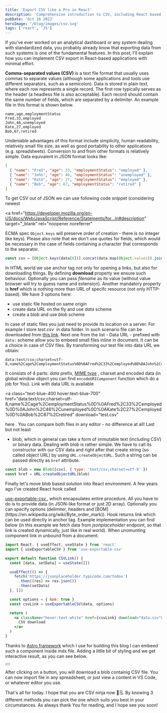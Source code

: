 ```yaml
---
title: 'Export CSV like a Pro in React'
description: 'Comprehensive introduction to CSV, including React based apps'
pubDate: 'Oct 16 2023'
heroImage: '/blog/images/csv.svg'
tags: ['react', 'JS']
---
```


If you've ever worked on an analytical dashboard or any system dealing with standardized data, you probably already know that exporting
data from such systems is one of the fundamental features. In this post, I'll explain how you can implement CSV export in React-based applications with minimal effort.

<strong>Comma-separated values (CSV)</strong> is a text file format that usually
uses commas to separate values (although some applications and tools use different
separators, such as a semicolon). Data is stored in plain text, where each row represents
a single record. The first row typically serves as the header (a headless file is
also acceptable). Each record should contain the same number of fields, which are
separated by a delimiter. An example file in this format is shown below.

```csv
name,age,employmentStatus
Fred,33,employed
John,46,unemployed
Kate,27,employed
Bob,67,retired
```

Undeniable advantages of this format include simplicity, human readability, relatively small file size, as well as good portability to
other applications (e.g. spreadsheets). Conversion to and from other formats is relatively simple. Data equivalent in JSON format looks like:

```json
[
  { "name": "Fred", "age": 33, "employmentStatus": "employed" },
  { "name": "John", "age": 46, "employmentStatus": "unemployed" },
  { "name": "Kate", "age": 27, "employmentStatus": "employed" },
  { "name": "Bob", "age": 67, "employmentStatus": "retired" }
]
```

To get CSV out of JSON we can use following code snippet (considering newest

<a
  href="https://developer.mozilla.org/en-US/docs/Web/JavaScript/Reference/Statements/for...in#description"
  target="_blank"
  rel="noopener noreferrer"
>
  ECMA spec
</a>
`Object.keys` will preserve order of creation - there is no integer like keys). Please
also note that we don't use quotes for fields, which would be necessary in the case
of fields containing a character that corresponds to the separator.

```js
const csv = [Object.keys(data[0])].concat(data.map(Object.values)).join('\r\n')
```

In HTML world we use anchor tag not only for opening a links, but also for downloading things. By defining <strong>download</strong> property
we ensure such behaviour. Optionally you can pass <i>filename</i> as its value (without value browser will try to guess name and extension).
Another mandatory property is <strong>href</strong> which is nothing more than URL of specifc resource (not only HTTP-based). We have 3 options here:

<ul class="list-disc mb-1">
  <li>use static file hosted on same origin</li>
  <li>
    create data URL on the fly and use <i>data</i> scheme
  </li>
  <li>
    create a blob and use <i>blob</i> scheme
  </li>
</ul>

In case of static files you just need to provide its location on a server. For example I store <i>test.csv</i>&nbsp; in data folder. In such
scenario file can be downloaded from <a download="test.csv" class="text-blue-400 hover:text-blue-700" href="/data/test.csv">this link</a>. Next one from the
list - Data URL - prefixed with `data:` scheme allow you to embeed small files inline in document. It can be a choice in case of CSV files. By transforming our test
file into data URL we obtain:

```textplain
data:text/csv;charset=utf-8,name%2Cage%2CemploymentStatus%0D%0AFred%2C33%2Cemployed%0D%0AJohn%2C46%2Cunemployed%0D%0AKate%2C27%2Cemployed%0D%0ABob%2C67%2Cretired
```

It consists of 4 parts: <i>data</i> prefix, <a target="_blank" href="https://developer.mozilla.org/en-US/docs/Web/HTTP/Basics_of_HTTP/MIME_types" target="_blank">MIME type</a>
, charset and encoded data (in global window object you can find `encodeURIComponent` function which do a job for You). Link with data URL is available

<a
  class="text-blue-400 hover:text-blue-700"
  href="data:text/csv;charset=utf-8,name%2Cage%2CemploymentStatus%0D%0AFred%2C33%2Cemployed%0D%0AJohn%2C46%2Cunemployed%0D%0AKate%2C27%2Cemployed%0D%0ABob%2C67%2Cretired"
  download="test.csv"
>
  here
</a>
. You can compare both files in any editor - no difference at all! Last but not least
- blob, which in general can take a form of immutable text (including CSV) or binary
data. Dealing with blob is rather simple. We have to call its constructor with our
CSV data and right after that create string (so called object URL) by using `URL.createObjectURL`.
Such a string can be passed directly as `href` attribute.

```js
const blob = new Blob([csv], { type: 'text/csv;charset=utf-8' })
const href = URL.createObjectURL(blob)
```

Finally let's move blob based solution into React environment. A few years ago I've created React hook called

<a href="https://www.npmjs.com/package/use-exportable-csv" target="_blank">
  use-exportable-csv
</a>
, which encapsulates entire procedure. All you have to do is to provide data (in
JSON-like format or just 2D array). Optionally you can specify options (delimiter,
headers and [BOM](https://en.wikipedia.org/wiki/Byte_order_mark)). Hook returns link
which can be used directly in anchor tag. Example implementation you can find below
(in this example we fetch data from <i>jsonplaceholder</i> endpoint, so that link
is created dynamically, just like in real world). When unomunting component link
in unbound from a document.

```jsx
import React, { useEffect, useState } from 'react'
import { useExportableCSV } from 'use-exportable-csv'

export default function CSVLink() {
  const [data, setData] = useState([])

  useEffect(() => {
    fetch('https://jsonplaceholder.typicode.com/todos')
      .then((res) => res.json())
      .then(setData)
  }, [])

  const options = { bom: true }
  const csvLink = useExportableCSV(data, options)

  return (
    <a className="hover:text-white" href={csvLink} download="data.csv">
      CSV download
    </a>
  )
}
```

Thanks to [Astro framework](https://astro.build/) which I use for building this blog I can embeed such a component inside mdx file. Adding a little
bit of styling and we get interactive result, as you can see below.


<div class="flex justify-center my-4">
  <button className="p-2 bg-lime-500 rounded-md hover:scale-110 ease-in-out duration-300 hover:bg-lime-400">
    <ExportCSV client:visible client:only="react" />
  </button>
</div>

After clicking on a button, you will download a blob containig CSV file. You can now import file in any spreadsheet, or just view a content in VS Code, or whatever editor you use.

That's all for today. I hope that you are CSV ninja now 🥷🗒️. By knowing 3 different methods you can pick the one which suits you best in your circumstances.
As always thank You for reading, and I hope see you soon!
